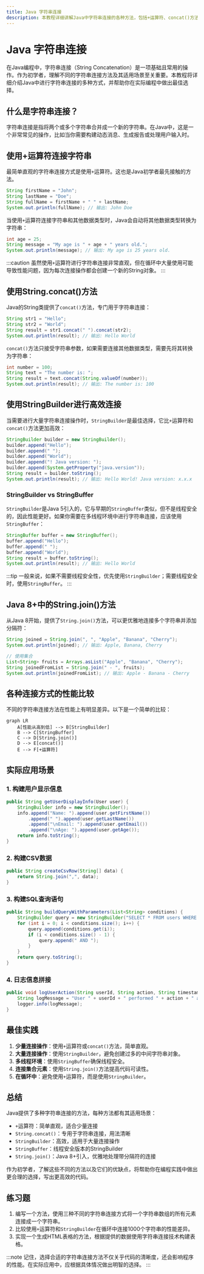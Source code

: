 ```yaml
---
title: Java 字符串连接
description: 本教程详细讲解Java中字符串连接的各种方法，包括+运算符、concat()方法、StringBuilder、StringBuffer以及Java 8+中的String.join()方法，帮助初学者理解和掌握字符串连接技术。
---
```


# Java 字符串连接

在Java编程中，字符串连接（String Concatenation）是一项基础且常用的操作。作为初学者，理解不同的字符串连接方法及其适用场景至关重要。本教程将详细介绍Java中进行字符串连接的多种方式，并帮助你在实际编程中做出最佳选择。

## 什么是字符串连接？

字符串连接是指将两个或多个字符串合并成一个新的字符串。在Java中，这是一个非常常见的操作，比如当你需要构建动态消息、生成报告或处理用户输入时。

## 使用+运算符连接字符串

最简单直观的字符串连接方式是使用`+`运算符。这也是Java初学者最先接触的方法。

```java
String firstName = "John";
String lastName = "Doe";
String fullName = firstName + " " + lastName;
System.out.println(fullName); // 输出: John Doe
```

当使用`+`运算符连接字符串和其他数据类型时，Java会自动将其他数据类型转换为字符串：

```java
int age = 25;
String message = "My age is " + age + " years old.";
System.out.println(message); // 输出: My age is 25 years old.
```

:::caution
虽然使用`+`运算符进行字符串连接非常直观，但在循环中大量使用可能导致性能问题，因为每次连接操作都会创建一个新的String对象。
:::

## 使用String.concat()方法

Java的String类提供了`concat()`方法，专门用于字符串连接：

```java
String str1 = "Hello";
String str2 = "World";
String result = str1.concat(" ").concat(str2);
System.out.println(result); // 输出: Hello World
```

`concat()`方法只接受字符串参数，如果需要连接其他数据类型，需要先将其转换为字符串：

```java
int number = 100;
String text = "The number is: ";
String result = text.concat(String.valueOf(number));
System.out.println(result); // 输出: The number is: 100
```

## 使用StringBuilder进行高效连接

当需要进行大量字符串连接操作时，`StringBuilder`是最佳选择，它比`+`运算符和`concat()`方法更加高效：

```java
StringBuilder builder = new StringBuilder();
builder.append("Hello");
builder.append(" ");
builder.append("World");
builder.append("! Java version: ");
builder.append(System.getProperty("java.version"));
String result = builder.toString();
System.out.println(result); // 输出: Hello World! Java version: x.x.x
```

### StringBuilder vs StringBuffer

`StringBuilder`是Java 5引入的，它与早期的`StringBuffer`类似，但不是线程安全的，因此性能更好。如果你需要在多线程环境中进行字符串连接，应该使用`StringBuffer`：

```java
StringBuffer buffer = new StringBuffer();
buffer.append("Hello");
buffer.append(" ");
buffer.append("World");
String result = buffer.toString();
System.out.println(result); // 输出: Hello World
```

:::tip
一般来说，如果不需要线程安全性，优先使用`StringBuilder`；需要线程安全时，使用`StringBuffer`。
:::

## Java 8+中的String.join()方法

从Java 8开始，提供了`String.join()`方法，可以更优雅地连接多个字符串并添加分隔符：

```java
String joined = String.join(", ", "Apple", "Banana", "Cherry");
System.out.println(joined); // 输出: Apple, Banana, Cherry

// 使用集合
List<String> fruits = Arrays.asList("Apple", "Banana", "Cherry");
String joinedFromList = String.join(" - ", fruits);
System.out.println(joinedFromList); // 输出: Apple - Banana - Cherry
```

## 各种连接方式的性能比较

不同的字符串连接方法在性能上有明显差异。以下是一个简单的比较：

```mermaid
graph LR
    A[性能从高到低] --> B[StringBuilder]
    B --> C[StringBuffer]
    C --> D[String.join()]
    D --> E[concat()]
    E --> F[+运算符]
```

## 实际应用场景

### 1. 构建用户显示信息

```java
public String getUserDisplayInfo(User user) {
    StringBuilder info = new StringBuilder();
    info.append("Name: ").append(user.getFirstName())
        .append(" ").append(user.getLastName())
        .append("\nEmail: ").append(user.getEmail())
        .append("\nAge: ").append(user.getAge());
    return info.toString();
}
```

### 2. 构建CSV数据

```java
public String createCsvRow(String[] data) {
    return String.join(",", data);
}
```

### 3. 构建SQL查询语句

```java
public String buildQueryWithParameters(List<String> conditions) {
    StringBuilder query = new StringBuilder("SELECT * FROM users WHERE ");
    for (int i = 0; i < conditions.size(); i++) {
        query.append(conditions.get(i));
        if (i < conditions.size() - 1) {
            query.append(" AND ");
        }
    }
    return query.toString();
}
```

### 4. 日志信息拼接

```java
public void logUserAction(String userId, String action, String timestamp) {
    String logMessage = "User " + userId + " performed " + action + " at " + timestamp;
    logger.info(logMessage);
}
```

## 最佳实践

1. **少量连接操作**：使用`+`运算符或`concat()`方法，简单直观。
2. **大量连接操作**：使用`StringBuilder`，避免创建过多的中间字符串对象。
3. **多线程环境**：使用`StringBuffer`确保线程安全。
4. **连接集合元素**：使用`String.join()`方法提高代码可读性。
5. **在循环中**：避免使用`+`运算符，而是使用`StringBuilder`。

## 总结

Java提供了多种字符串连接的方法，每种方法都有其适用场景：

- `+`运算符：简单直观，适合少量连接
- `String.concat()`：专用于字符串连接，用法清晰
- `StringBuilder`：高效，适用于大量连接操作
- `StringBuffer`：线程安全版本的StringBuilder
- `String.join()`：Java 8+引入，优雅地处理带分隔符的连接

作为初学者，了解这些不同的方法以及它们的优缺点，将帮助你在编程实践中做出更合理的选择，写出更高效的代码。

## 练习题

1. 编写一个方法，使用三种不同的字符串连接方式将一个字符串数组的所有元素连接成一个字符串。
2. 比较使用`+`运算符和`StringBuilder`在循环中连接1000个字符串的性能差异。
3. 实现一个生成HTML表格的方法，根据提供的数据使用字符串连接技术构建表格。

:::note
记住，选择合适的字符串连接方法不仅关乎代码的清晰度，还会影响程序的性能。在实际应用中，应根据具体情况做出明智的选择。
:::